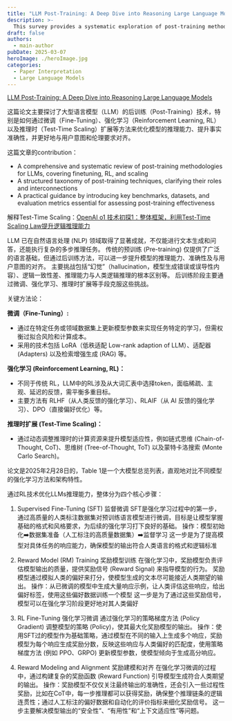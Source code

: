 ```yaml
---
title: "LLM Post-Training: A Deep Dive into Reasoning Large Language Models"
description: >-
  This survey provides a systematic exploration of post-training methodologies, analyzing their role in refining LLMs beyond pretraining, addressing key challenges such as catastrophic forgetting, reward hacking, and inference-time trade-offs.
draft: false
authors:
  - main-author
pubDate: 2025-03-07
heroImage: ./heroImage.jpg
categories:
  - Paper Interpretation
  - Large Language Models
---
```

[LLM Post-Training: A Deep Dive into Reasoning Large Language Models](https://arxiv.org/pdf/2502.21321)

这篇论文主要探讨了大型语言模型（LLM）的后训练（Post-Training）技术，特别是如何通过微调（Fine-Tuning）、强化学习（Reinforcement Learning, RL）以及推理时（Test-Time Scaling）扩展等方法来优化模型的推理能力、提升事实准确性，并更好地与用户意图和伦理要求对齐。

这篇文章的contribution：
- A comprehensive and systematic review of post-training methodologies for LLMs, covering finetuning, RL, and scaling
- A structured taxonomy of post-training techniques, clarifying their roles and interconnections
- A practical guidance by introducing key benchmarks, datasets, and evaluation metrics essential for assessing post-training effectiveness

解释Test-Time Scaling：[OpenAI o1 技术初探1：整体框架，利用Test-Time Scaling Law提升逻辑推理能力](https://www.53ai.com/news/finetuning/2024101120345.html)

LLM 已在自然语言处理 (NLP) 领域取得了显著成就，不仅能进行文本生成和问答，还能执行复杂的多步推理任务。
传统的预训练 (Pre-training) 仅提供了广泛的语言基础，但通过后训练方法，可以进一步提升模型的推理能力、准确性及与用户意图的对齐。
主要挑战包括“幻觉”（hallucination，模型生成错误或误导性内容）、逻辑一致性差、推理能力与人类逻辑推理的根本区别等。
后训练阶段主要通过微调、强化学习、推理时扩展等手段克服这些挑战。

关键方法论：

**微调（Fine-Tuning）:**
- 通过在特定任务或领域数据集上更新模型参数来实现任务特定的学习，但需权衡过拟合风险和计算成本。
- 采用的技术包括 LoRA（低秩适配 Low-rank adaption of LLM）、适配器 (Adapters) 以及检索增强生成 (RAG) 等。

**强化学习 (Reinforcement Learning, RL)：**
- 不同于传统 RL，LLM中的RL涉及从大词汇表中选择token，面临稀疏、主观、延迟的反馈，需平衡多重目标。
- 主要方法有 RLHF（从人类反馈的强化学习）、RLAIF（从 AI 反馈的强化学习）、DPO（直接偏好优化）等。

**推理时扩展 (Test-Time Scaling)：**
- 通过动态调整推理时的计算资源来提升模型适应性，例如链式思维 (Chain-of-Thought, CoT)、思维树 (Tree-of-Thought, ToT) 以及蒙特卡洛搜索 (Monte Carlo Search)。

论文是2025年2月28日的，Table 1是一个大模型总览列表，直观地对比不同模型的强化学习方法和架构特性。

通过RL技术优化LLMs推理能力，整体分为四个核心步骤：
1. Supervised Fine-Tuning (SFT) 监督微调
SFT是强化学习过程中的第一步，通过高质量的人类标注数据集对预训练语言模型进行微调，目标是让模型掌握基础的格式和风格要求，为后续的强化学习打下良好的基础。
操作：模型初始化➡️数据集准备（人工标注的高质量数据集）➡️监督学习
这一步是为了提高模型对具体任务的响应能力，确保模型的输出符合人类语言的格式和逻辑标准

2. Reward Model (RM) Training 奖励模型训练
在强化学习中，奖励模型负责评估模型输出的质量，提供奖励信号 (Reward Signal) 来指导模型的行为。
奖励模型通过模拟人类的偏好来打分，使模型生成的文本尽可能接近人类期望的输出。
操作：从已微调的模型中生成大量响应示例，让人类评估这些响应，给出偏好标签，使用这些偏好数据训练一个模型
这一步是为了通过这些奖励信号，模型可以在强化学习阶段更好地对其人类偏好

3. RL Fine-Tuning 强化学习微调
通过强化学习的策略梯度方法 (Policy Gradient) 调整模型的策略 (Policy)，使其最大化奖励模型的输出。
操作：使用SFT过的模型作为基础策略，通过模型在不同的输入上生成多个响应，奖励模型为每个响应生成奖励分数，反映这些响应与人类偏好的匹配度，使用策略梯度方法 (例如 PPO、GRPO) 更新模型参数，使模型倾向于生成高分响应。

4.  Reward Modeling and Alignment 奖励建模和对齐
在强化学习微调的过程中，通过构建复杂的奖励函数 (Reward Function) 引导模型生成符合人类期望的输出。
操作：奖励模型不仅仅关注最终输出的准确性，还会引入一些过程性奖励，比如在CoT中，每一步推理都可以获得奖励，确保整个推理链条的逻辑连贯性；通过人工标注的偏好数据和自动化的评价指标来细化奖励信号。
这一步主要解决模型输出的“安全性”、“有用性”和“上下文适应性”等问题。